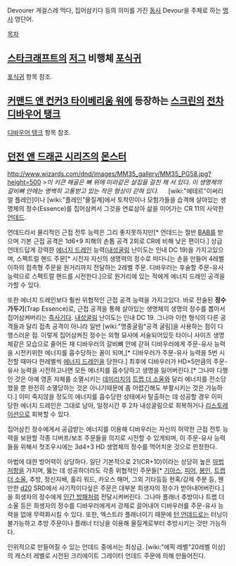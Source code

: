 Devourer
게걸스레 먹다, 집어삼키다 등의 의미를 가진 [[동사]] Devour을 주체로 하는 [[명사]] 영단어.

[[목차]]

== [[스타크래프트]]의 [[저그]] 비행체 [[포식귀]] ==
[[포식귀]] 항목 참조.

== [[커맨드 앤 컨커3 타이베리움 워]]에 등장하는 [[스크린(커맨드 앤 컨커 시리즈)|스크린]]의 [[전차]] [[디바우어 탱크]] ==
[[디바우어 탱크]] 항목 참조.

== [[던전 앤 드래곤 시리즈]]의 [[던전 앤 드래곤 시리즈/몬스터|몬스터]] ==
http://www.wizards.com/dnd/images/MM35_gallery/MM35_PG58.jpg?height=500
>''이 키큰 해골은 뼈 위에 미라같은 살집을 걸친 채 서 있다. 이 생명체의 갈비뼈 안에는 명백히 고통받고 있는 작은 형상이 갇혀 있다.''
　
[wiki:"에테르"이써리얼 플레인]이나 [wiki:"플레인"물질계]에서 토착민이나 모험가들을 습격해 살아있는 생명체의 정수(Essence)를 집어삼켜서 그것을 연료삼아 삶을 이어가는 CR 11의 사악한 [[언데드]].

언데드라서 물리적인 근접 전투 능력은 그리 좋지못하지만[* 언데드는 절반 [[BAB]]를 받으며 기본 근접 공격은 1d6+9 피해의 손톱 공격 2회로 CR에 비해 낮은 편이다.] 상급 언데드답게 강력한 [[에너지 드레인]] 능력([[내성굴림]] 난이도는 인내 DC 19)을 가지고있으며, 스펙트럴 핸드 주문[* 시전자 자신의 생명력의 정수로 떠다니는 손을 만들어 4레벨 이하의 접촉형 주문을 원거리까지 전달하는 2레벨 주문. 디바우러는 후술할 주문-유사 능력으로 스펙트럴 핸드를 시전한다.]으로 원거리에 있는 적에게 에너지 드레인 공격을 가할 수 있다.

또한 에너지 드레인보다 훨씬 위협적인 근접 공격 능력을 가지고있다. 바로 전술된 '''정수 가두기'''(Trap Essence)로, 근접 공격을 통해 살아있는 생명체의 생명의 정수를 뽑아서 집어삼켜버리는 [[즉사기]]다. [[내성굴림]] 난이도는 인내 DC 19. 그나마 이런 형식의 다른 공격들과 달리 접촉 공격이 아니라 일반 [wiki:"명중굴림"공격 굴림]을 사용하는 점이 다행스러운 점. 이렇게 집어삼켜진 정수는 외형 묘사에 서술되어있듯 타이니 사이즈 생명체같은 모습으로 줄어든 채 디바우러의 갈비뼈 안에 갇혀 디바우러에게 주문-유사 능력을 시전키위한 에너지를 흡수당하는 꼴이 되며,[* 디바우러가 주문-유사 능력을 5번 시전할 때마다 한레벨씩 [[에너지 드레인]]을 당한다.] 최후에 디바우러가 HD×5만큼의 주문-유사 능력을 시전하고나면 모든 에너지를 흡수당하고 생명을 잃어버린다.[* 그나마 다행인 것은 아예 영혼 자체를 소멸시키는 [[데미리치]]의 [[트랩 더 소울]]와 달리 에너지를 전소당했을 뿐 완전히 소멸당하는 것은 아니기때문에 좀 어렵긴해도 부활시키는 것은 가능하다.] 이미 죽지않을 정도의 에너지를 흡수당한 상태에서 탈출하는 데 성공할 경우 이미 당한 에너지 드레인은 그대로 남아, 일정시간 후 2차 내성굴림으로 회복하거나 [[리스토레이션]]으로 회복할 수 있다.

집어삼킨 정수에게서 공급받는 에너지를 이용해 디바우러는 자신의 허약한 근접 전투 능력을 보완할 각종 디버프/보조 주문들을 의지로 시전할 수 있게되며, 이 주문-유사 능력들을 위해서 첫조우시에는 3d4+3 HD 생명체의 정수를 먹어치운 것으로 판정한다.

마법에 대한 방어력이 상당하다. 일단 기본적으로 21(CR+10)이라는 상당히 높은 [[마법저항]]을 가지며, 뚫는 데 성공하더라도 각종 위협적인 주문들[* [[기아스]], [[피어]], [[봉인]], [[트랩 더 소울]], 추방, 정신지배, 홀리 워드, 카오스 해머, 그외 기타등등 현혹/강제 주문 등, 웬만한 [[d20]] SRD에서 사기적이다싶은 주문은 대부분 희생자의 정수가 받아내어버린다.]을 희생자의 정수에게 [[인간 방패]]처럼 전달시켜버린다. 그나마 플래너 추방이나 트랩 더 소울 등은 희생자의 정수를 디바우러에게서 강제로 끌어내어 디바우러를 주문-유사 능력을 없애 무력화시킬 수 있다. 또한, 엑스트라 플래너이기 때문에 [[턴 언데드]]로는 터닝이 불가능하고 추방 주문이나 플래너 터닝을 이용해 물질계로부터 추방시키는 것만 가능하다.

인위적으로 만들어질 수 있는 언데드 중에서는 최상급. [wiki:"에픽 레벨"20레벨 이상]의 캐스터 레벨로 시전된 크리에이트 그레이터 언데드 주문에 의해 만들어진다.
